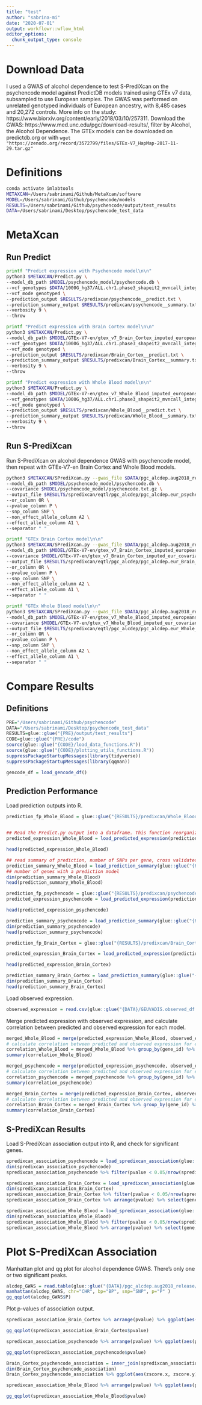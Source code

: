 ```yaml
---
title: "test"
author: "sabrina-mi"
date: "2020-07-01"
output: workflowr::wflow_html
editor_options:
  chunk_output_type: console
---
```


# Download Data
I used a GWAS of alcohol dependence to test S-PrediXcan on the psychencode model against PredictDB models trained using GTEx v7 data, subsampled to use European samples. The GWAS was performed on unrelated genotyped individuals of European ancestry, with 8,485 cases and 20,272 controls. More info on the study: https://www.biorxiv.org/content/early/2018/03/10/257311. Download the GWAS: https://www.med.unc.edu/pgc/download-results/, filter by Alcohol, the Alcohol Dependence. The GTEx models can be downloaded on predictdb.org or with `wget "https://zenodo.org/record/3572799/files/GTEx-V7_HapMap-2017-11-29.tar.gz"`

# Definitions
```bash
conda activate imlabtools
METAXCAN=/Users/sabrinami/Github/MetaXcan/software
MODEL=/Users/sabrinami/Github/psychencode/models
RESULTS=/Users/sabrinami/Github/psychencode/output/test_results
DATA=/Users/sabrinami/Desktop/psychencode_test_data
```


# MetaXcan

## Run Predict

```bash
printf "Predict expression with Psychencode model\n\n"
python3 $METAXCAN/Predict.py \
--model_db_path $MODEL/psychencode_model/psychencode.db \
--vcf_genotypes $DATA/1000G_hg37/ALL.chr1.phase3_shapeit2_mvncall_integrated_v5a.20130502.genotypes.vcf.gz \
--vcf_mode genotyped \
--prediction_output $RESULTS/predixcan/psychencode__predict.txt \
--prediction_summary_output $RESULTS/predixcan/psychencode__summary.txt \
--verbosity 9 \
--throw
```

```bash
printf "Predict expression with Brain Cortex model\n\n"
python3 $METAXCAN/Predict.py \
--model_db_path $MODEL/GTEx-V7-en/gtex_v7_Brain_Cortex_imputed_europeans_tw_0.5_signif.db \
--vcf_genotypes $DATA/1000G_hg37/ALL.chr1.phase3_shapeit2_mvncall_integrated_v5a.20130502.genotypes.vcf.gz \
--vcf_mode genotyped \
--prediction_output $RESULTS/predixcan/Brain_Cortex__predict.txt \
--prediction_summary_output $RESULTS/predixcan/Brain_Cortex__summary.txt \
--verbosity 9 \
--throw
```

```bash
printf "Predict expression with Whole Blood model\n\n"
python3 $METAXCAN/Predict.py \
--model_db_path $MODEL/GTEx-V7-en/gtex_v7_Whole_Blood_imputed_europeans_tw_0.5_signif.db \
--vcf_genotypes $DATA/1000G_hg37/ALL.chr1.phase3_shapeit2_mvncall_integrated_v5a.20130502.genotypes.vcf.gz \
--vcf_mode genotyped \
--prediction_output $RESULTS/predixcan/Whole_Blood__predict.txt \
--prediction_summary_output $RESULTS/predixcan/Whole_Blood__summary.txt \
--verbosity 9 \
--throw
```
## Run S-PrediXcan
Run S-PrediXcan on alcohol dependence GWAS with psychencode model, then repeat with GTEx-V7-en Brain Cortex and Whole Blood models.
```bash
python3 $METAXCAN/SPrediXcan.py --gwas_file $DATA/pgc_alcdep.aug2018_release/pgc_alcdep.eur_unrel_genotyped.aug2018_release.txt.gz \
--model_db_path $MODEL/psychencode_model/psychencode.db \
--covariance $MODEL/psychencode_model/psychencode.txt.gz \
--output_file $RESULTS/spredixcan/eqtl/pgc_alcdep/pgc_alcdep.eur_psychencode.csv \
--or_column OR \
--pvalue_column P \
--snp_column SNP \
--non_effect_allele_column A2 \
--effect_allele_column A1 \
--separator " "
```

```bash
printf "GTEx Brain Cortex model\n\n"
python3 $METAXCAN/SPrediXcan.py --gwas_file $DATA/pgc_alcdep.aug2018_release/pgc_alcdep.eur_unrel_genotyped.aug2018_release.txt.gz \
--model_db_path $MODEL/GTEx-V7-en/gtex_v7_Brain_Cortex_imputed_europeans_tw_0.5_signif.db \
--covariance $MODEL/GTEx-V7-en/gtex_v7_Brain_Cortex_imputed_eur_covariances.txt.gz \
--output_file $RESULTS/spredixcan/eqtl/pgc_alcdep/pgc_alcdep.eur_Brain_Cortex.csv \
--or_column OR \
--pvalue_column P \
--snp_column SNP \
--non_effect_allele_column A2 \
--effect_allele_column A1 \
--separator " "

```

```bash
printf "GTEx Whole Blood model\n\n"
python3 $METAXCAN/SPrediXcan.py --gwas_file $DATA/pgc_alcdep.aug2018_release/pgc_alcdep.eur_unrel_genotyped.aug2018_release.txt.gz \
--model_db_path $MODEL/GTEx-V7-en/gtex_v7_Whole_Blood_imputed_europeans_tw_0.5_signif.db \
--covariance $MODEL/GTEx-V7-en/gtex_v7_Whole_Blood_imputed_eur_covariances.txt.gz \
--output_file $RESULTS/spredixcan/eqtl/pgc_alcdep/pgc_alcdep.eur_Whole_Blood.csv \
--or_column OR \
--pvalue_column P \
--snp_column SNP \
--non_effect_allele_column A2 \
--effect_allele_column A1 \
--separator " "
```

# Compare Results
## Definitions
```r
PRE="/Users/sabrinami/Github/psychencode"
DATA="/Users/sabrinami/Desktop/psychencode_test_data"
RESULTS=glue::glue("{PRE}/output/test_results")
CODE=glue::glue("{PRE}/code")
source(glue::glue("{CODE}/load_data_functions.R"))
source(glue::glue("{CODE}/plotting_utils_functions.R"))
suppressPackageStartupMessages(library(tidyverse))
suppressPackageStartupMessages(library(qqman))

gencode_df = load_gencode_df()
```

## Prediction Performance
Load prediction outputs into R.
```r
prediction_fp_Whole_Blood = glue::glue("{RESULTS}/predixcan/Whole_Blood__predict.txt")


## Read the Predict.py output into a dataframe. This function reorganizes the data and adds gene names.
predicted_expression_Whole_Blood = load_predicted_expression(prediction_fp_Whole_Blood, gencode_df)

head(predicted_expression_Whole_Blood)

## read summary of prediction, number of SNPs per gene, cross validated prediction performance
prediction_summary_Whole_Blood = load_prediction_summary(glue::glue("{RESULTS}/predixcan/Whole_Blood__summary.txt"), gencode_df)
## number of genes with a prediction model
dim(prediction_summary_Whole_Blood)
head(prediction_summary_Whole_Blood)
```

```r
prediction_fp_psychencode = glue::glue("{RESULTS}/predixcan/psychencode__predict.txt")
predicted_expression_psychencode = load_predicted_expression(prediction_fp_psychencode, gencode_df)

head(predicted_expression_psychencode)

prediction_summary_psychencode = load_prediction_summary(glue::glue("{RESULTS}/predixcan/psychencode__summary.txt"), gencode_df)
dim(prediction_summary_psychencode)
head(prediction_summary_psychencode)
```

```r
prediction_fp_Brain_Cortex = glue::glue("{RESULTS}/predixcan/Brain_Cortex__predict.txt")

predicted_expression_Brain_Cortex = load_predicted_expression(prediction_fp_Brain_Cortex, gencode_df)

head(predicted_expression_Brain_Cortex)

prediction_summary_Brain_Cortex = load_prediction_summary(glue::glue("{RESULTS}/predixcan/Brain_Cortex__summary.txt"), gencode_df)
dim(prediction_summary_Brain_Cortex)
head(prediction_summary_Brain_Cortex)
```
Load observed expression.
```r
observed_expression = read.csv(glue::glue("{DATA}/GEUVADIS.observed_df.csv"))
```
Merge predicted expression with observed expression, and calculate correlation between predicted and observed expression for each model.
```r
merged_Whole_Blood = merge(predicted_expression_Whole_Blood, observed_expression, by = c("gene_id", "IID"))
# calculate correlation between predicted and observed expression for each gene
correlation_Whole_Blood = merged_Whole_Blood %>% group_by(gene_id) %>% summarise(corr = cor(predicted_expression, observed_expression, method = "spearman"))
summary(correlation_Whole_Blood)
```

```r
merged_psychencode = merge(predicted_expression_psychencode, observed_expression, by = c("gene_id", "IID"))
# calculate correlation between predicted and observed expression for each gene
correlation_psychencode = merged_psychencode %>% group_by(gene_id) %>% summarise(corr = cor(predicted_expression, observed_expression, method = "spearman"))
summary(correlation_psychencode)
```

```r
merged_Brain_Cortex = merge(predicted_expression_Brain_Cortex, observed_expression, by = c("gene_id", "IID"))
# calculate correlation between predicted and observed expression for each gene
correlation_Brain_Cortex = merged_Brain_Cortex %>% group_by(gene_id) %>% summarise(corr = cor(predicted_expression, observed_expression, method = "spearman"))
summary(correlation_Brain_Cortex)
```

## S-PrediXcan Results
Load S-PrediXcan association output into R, and check for significant genes.
```r
spredixcan_association_psychencode = load_spredixcan_association(glue::glue("{RESULTS}/spredixcan/eqtl/pgc_alcdep/pgc_alcdep.eur_psychencode.csv"), gencode_df)
dim(spredixcan_association_psychencode)
spredixcan_association_psychencode %>% filter(pvalue < 0.05/nrow(spredixcan_association_psychencode))
```

```r
spredixcan_association_Brain_Cortex = load_spredixcan_association(glue::glue("{RESULTS}/spredixcan/eqtl/pgc_alcdep/pgc_alcdep.eur_Brain_Cortex.csv"), gencode_df)
dim(spredixcan_association_Brain_Cortex)
spredixcan_association_Brain_Cortex %>% filter(pvalue < 0.05/nrow(spredixcan_association_Brain_Cortex))
spredixcan_association_Brain_Cortex %>% arrange(pvalue) %>% select(gene, pvalue) %>% head
```

```r
spredixcan_association_Whole_Blood = load_spredixcan_association(glue::glue("{RESULTS}/spredixcan/eqtl/pgc_alcdep/pgc_alcdep.eur_Whole_Blood.csv"), gencode_df)
dim(spredixcan_association_Whole_Blood)
spredixcan_association_Whole_Blood %>% filter(pvalue < 0.05/nrow(spredixcan_association_Whole_Blood))
spredixcan_association_Whole_Blood %>% arrange(pvalue) %>% select(gene, pvalue) %>% head
```

# Plot S-PrediXcan Association
Manhattan plot and qq plot for alcohol dependence GWAS. There's only one or two significant peaks.
```r
alcdep_GWAS = read.table(glue::glue("{DATA}/pgc_alcdep.aug2018_release/pgc_alcdep.eur_unrel_genotyped.aug2018_release.txt.gz"), header=TRUE, sep=" ")
manhattan(alcdep_GWAS, chr="CHR", bp="BP", snp="SNP", p="P" )
gg_qqplot(alcdep_GWAS$P)
```

Plot p-values of association output.
```r
spredixcan_association_Brain_Cortex %>% arrange(pvalue) %>% ggplot(aes(pvalue)) + geom_histogram(bins=20)

gg_qqplot(spredixcan_association_Brain_Cortex$pvalue)
```

```r
spredixcan_association_psychencode %>% arrange(pvalue) %>% ggplot(aes(pvalue)) + geom_histogram(bins=20)

gg_qqplot(spredixcan_association_psychencode$pvalue)
```

```r
Brain_Cortex_psychencode_association = inner_join(spredixcan_association_Brain_Cortex, spredixcan_association_psychencode, by=c("gene"))
dim(Brain_Cortex_psychencode_association)
Brain_Cortex_psychencode_association %>% ggplot(aes(zscore.x, zscore.y)) + geom_point()
```

```r
spredixcan_association_Whole_Blood %>% arrange(pvalue) %>% ggplot(aes(pvalue)) + geom_histogram(bins=20)

gg_qqplot(spredixcan_association_Whole_Blood$pvalue)
```
